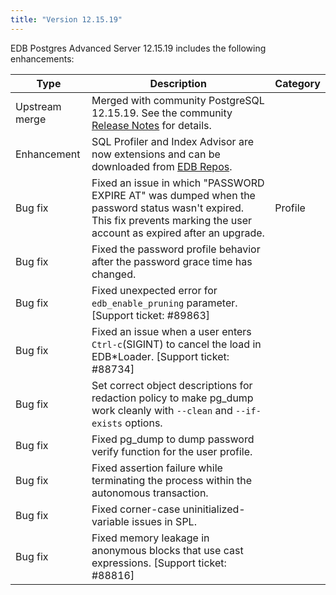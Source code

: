 ```yaml
---
title: "Version 12.15.19"
---
```


EDB Postgres Advanced Server 12.15.19 includes the following enhancements:

| Type           | Description                                                                                                                                                              | Category |
|----------------|--------------------------------------------------------------------------------------------------------------------------------------------------------------------------|----------|
| Upstream merge | Merged with community PostgreSQL 12.15.19. See the community [Release Notes](https://www.postgresql.org/docs/release/12.15/) for details.                                |          |
| Enhancement    | SQL Profiler and Index Advisor are now extensions and can be downloaded from [EDB Repos](https://repos.enterprisedb.com/).                                               |          |
| Bug fix        | Fixed an issue in which "PASSWORD EXPIRE AT" was dumped when the password status wasn't expired. This fix prevents marking the user account as expired after an upgrade. | Profile  |
| Bug fix        | Fixed the password profile behavior after the password grace time has changed.                                                                                           |          |
| Bug fix        | Fixed unexpected error for `edb_enable_pruning` parameter. [Support ticket: #89863]                                                                                      |          |
| Bug fix        | Fixed an issue when a user enters `Ctrl-c`(SIGINT) to cancel the load in EDB\*Loader. [Support ticket: #88734]                                                           |          |
| Bug fix        | Set correct object descriptions for redaction policy to make pg_dump work cleanly with `--clean` and `--if-exists` options.                                              |          |
| Bug fix        | Fixed pg_dump to dump password verify function for the user profile.                                                                                                     |          |
| Bug fix        | Fixed assertion failure while terminating the process within the autonomous transaction.                                                                                 |          |
| Bug fix        | Fixed corner-case uninitialized-variable issues in SPL.                                                                                                                  |          |
| Bug fix        | Fixed memory leakage in anonymous blocks that use cast expressions. [Support ticket: #88816]                                                                             |          |
